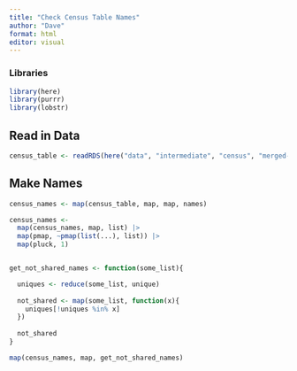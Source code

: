 ```yaml
---
title: "Check Census Table Names"
author: "Dave"
format: html
editor: visual
---
```


### Libraries

```r
library(here)
library(purrr)
library(lobstr)
```

## Read in Data

```r
census_table <- readRDS(here("data", "intermediate", "census", "merged-data", "02_grouped-by-level-and-nation_2022-10-25.RDS"))

```

## Make Names

```r
census_names <- map(census_table, map, map, names)

census_names <-
  map(census_names, map, list) |>
  map(pmap, ~pmap(list(...), list)) |>
  map(pluck, 1)


get_not_shared_names <- function(some_list){

  uniques <- reduce(some_list, unique)
  
  not_shared <- map(some_list, function(x){
    uniques[!uniques %in% x]
  })
  
  not_shared
}

map(census_names, map, get_not_shared_names)
  
```
